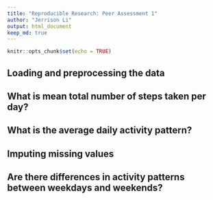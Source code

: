 ```yaml
---
title: "Reproducible Research: Peer Assessment 1"
author: "Jerrison Li"
output: html_document
keep_md: true
---
```


```r
knitr::opts_chunk$set(echo = TRUE)
```

## Loading and preprocessing the data



## What is mean total number of steps taken per day?



## What is the average daily activity pattern?



## Imputing missing values



## Are there differences in activity patterns between weekdays and weekends?
